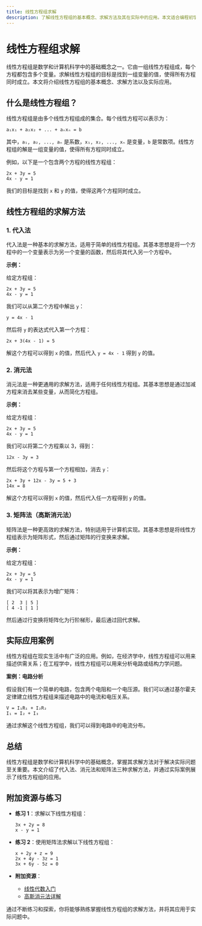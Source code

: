 ```yaml
---
title: 线性方程组求解
description: 了解线性方程组的基本概念、求解方法及其在实际中的应用。本文适合编程初学者，包含清晰的解释、代码示例和实际案例。
---
```


# 线性方程组求解

线性方程组是数学和计算机科学中的基础概念之一。它由一组线性方程组成，每个方程都包含多个变量。求解线性方程组的目标是找到一组变量的值，使得所有方程同时成立。本文将介绍线性方程组的基本概念、求解方法以及实际应用。

## 什么是线性方程组？

线性方程组是由多个线性方程组成的集合。每个线性方程可以表示为：

```
a₁x₁ + a₂x₂ + ... + aₙxₙ = b
```

其中，`a₁, a₂, ..., aₙ` 是系数，`x₁, x₂, ..., xₙ` 是变量，`b` 是常数项。线性方程组的解是一组变量的值，使得所有方程同时成立。

例如，以下是一个包含两个方程的线性方程组：

```
2x + 3y = 5
4x - y = 1
```

我们的目标是找到 `x` 和 `y` 的值，使得这两个方程同时成立。

## 线性方程组的求解方法

### 1. 代入法

代入法是一种基本的求解方法，适用于简单的线性方程组。其基本思想是将一个方程中的一个变量表示为另一个变量的函数，然后将其代入另一个方程中。

**示例：**

给定方程组：

```
2x + 3y = 5
4x - y = 1
```

我们可以从第二个方程中解出 `y`：

```
y = 4x - 1
```

然后将 `y` 的表达式代入第一个方程：

```
2x + 3(4x - 1) = 5
```

解这个方程可以得到 `x` 的值，然后代入 `y = 4x - 1` 得到 `y` 的值。

### 2. 消元法

消元法是一种更通用的求解方法，适用于任何线性方程组。其基本思想是通过加减方程来消去某些变量，从而简化方程组。

**示例：**

给定方程组：

```
2x + 3y = 5
4x - y = 1
```

我们可以将第二个方程乘以 3，得到：

```
12x - 3y = 3
```

然后将这个方程与第一个方程相加，消去 `y`：

```
2x + 3y + 12x - 3y = 5 + 3
14x = 8
```

解这个方程可以得到 `x` 的值，然后代入任一方程得到 `y` 的值。

### 3. 矩阵法（高斯消元法）

矩阵法是一种更高效的求解方法，特别适用于计算机实现。其基本思想是将线性方程组表示为矩阵形式，然后通过矩阵的行变换来求解。

**示例：**

给定方程组：

```
2x + 3y = 5
4x - y = 1
```

我们可以将其表示为增广矩阵：

```
[ 2  3 | 5 ]
[ 4 -1 | 1 ]
```

然后通过行变换将矩阵化为行阶梯形，最后通过回代求解。

## 实际应用案例

线性方程组在现实生活中有广泛的应用。例如，在经济学中，线性方程组可以用来描述供需关系；在工程学中，线性方程组可以用来分析电路或结构力学问题。

**案例：电路分析**

假设我们有一个简单的电路，包含两个电阻和一个电压源。我们可以通过基尔霍夫定律建立线性方程组来描述电路中的电流和电压关系。

```
V = I₁R₁ + I₂R₂
I₁ = I₂ + I₃
```

通过求解这个线性方程组，我们可以得到电路中的电流分布。

## 总结

线性方程组是数学和计算机科学中的基础概念，掌握其求解方法对于解决实际问题至关重要。本文介绍了代入法、消元法和矩阵法三种求解方法，并通过实际案例展示了线性方程组的应用。

## 附加资源与练习

- **练习 1**：求解以下线性方程组：

  ```
  3x + 2y = 8
  x - y = 1
  ```

- **练习 2**：使用矩阵法求解以下线性方程组：

  ```
  x + 2y + z = 9
  2x + 4y - 3z = 1
  3x + 6y - 5z = 0
  ```

- **附加资源**：
  - [线性代数入门](https://example.com/linear-algebra)
  - [高斯消元法详解](https://example.com/gaussian-elimination)

通过不断练习和探索，你将能够熟练掌握线性方程组的求解方法，并将其应用于实际问题中。